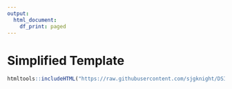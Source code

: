 ```yaml
---
output:
  html_document:
    df_print: paged
---
```


# Simplified Template

```r

htmltools::includeHTML("https://raw.githubusercontent.com/sjgknight/DSI-templates/main/AT2_simplified-master/R/template_simplified.html")
```